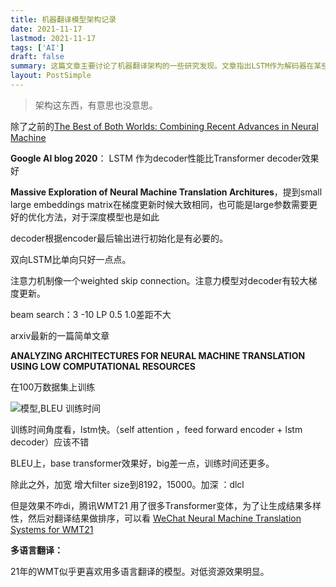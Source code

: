 ```yaml
---
title: 机器翻译模型架构记录
date: 2021-11-17
lastmod: 2021-11-17
tags: ['AI']
draft: false
summary: 这篇文章主要讨论了机器翻译架构的一些研究发现。文章指出LSTM作为解码器在某些情况下性能优于Transformer解码器,并探讨了embedding大小、双向LSTM、注意力机制等因素对翻译性能的影响。文章还比较了不同架构的训练时间和BLEU得分,发现LSTM训练速度快,而基础Transformer模型效果较好。
layout: PostSimple
---
```


> 架构这东西，有意思也没意思。

除了之前的[The Best of Both Worlds: Combining Recent Advances in Neural Machine](https://www.tzer.top/index.php/archives/146/)

**Google AI blog 2020**： LSTM 作为decoder性能比Transformer decoder效果好

**Massive Exploration of Neural Machine Translation Architures**，提到small large embeddings matrix在梯度更新时候大致相同，也可能是large参数需要更好的优化方法，对于深度模型也是如此

decoder根据encoder最后输出进行初始化是有必要的。

双向LSTM比单向只好一点点。

注意力机制像一个weighted skip connection。注意力模型对decoder有较大梯度更新。

beam search：3 -10 LP 0.5 1.0差距不大

arxiv最新的一篇简单文章

**ANALYZING ARCHITECTURES FOR NEURAL MACHINE TRANSLATION USING LOW COMPUTATIONAL RESOURCES**

在100万数据集上训练

![模型,BLEU 训练时间](https://www.tzer.top/usr/uploads/2021/11/218517524.png)

训练时间角度看，lstm快。（self attention ，feed forward encoder + lstm decoder）应该不错

BLEU上，base transformer效果好，big差一点，训练时间还更多。

除此之外，加宽 增大filter size到8192，15000。加深 ：dlcl

但是效果不咋di，腾讯WMT21 用了很多Transformer变体，为了让生成结果多样性，然后对翻译结果做排序，可以看 [WeChat Neural Machine Translation Systems for WMT21](https://www.tzer.top/index.php/archives/69/)

**多语言翻译：**

21年的WMT似乎更喜欢用多语言翻译的模型。对低资源效果明显。

